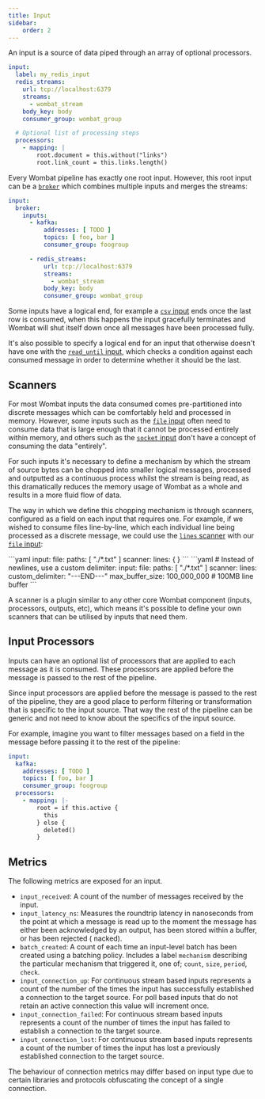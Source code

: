 ```yaml
---
title: Input
sidebar:
    order: 2
---
```


An input is a source of data piped through an array of optional processors.

```yaml
input:
  label: my_redis_input
  redis_streams:
    url: tcp://localhost:6379
    streams:
      - wombat_stream
    body_key: body
    consumer_group: wombat_group

  # Optional list of processing steps
  processors:
    - mapping: |
        root.document = this.without("links")
        root.link_count = this.links.length()
```

Every Wombat pipeline has exactly one root input. However, this root input can be a
[`broker`](/reference/components/inputs/broker) which combines multiple inputs and merges the streams:

```yaml
input:
  broker:
    inputs:
      - kafka:
          addresses: [ TODO ]
          topics: [ foo, bar ]
          consumer_group: foogroup

      - redis_streams:
          url: tcp://localhost:6379
          streams:
            - wombat_stream
          body_key: body
          consumer_group: wombat_group
```

Some inputs have a logical end, for example a [`csv` input](/reference/components/inputs/csv) ends once the last row
is consumed, when this happens the input gracefully terminates and Wombat will shut itself down once all messages
have been processed fully.

It's also possible to specify a logical end for an input that otherwise doesn't have one with the
[`read_until` input](/reference/components/read_until), which checks a condition against each consumed message in
order to determine whether it should be the last.

## Scanners
For most Wombat inputs the data consumed comes pre-partitioned into discrete messages which can be
comfortably held and processed in memory. However, some inputs such as the [`file` input](/reference/components/inputs/file)
often need to consume data that is large enough that it cannot be processed entirely within memory, and others such as the
[`socket` input](/reference/components/inputs/socket) don't have a concept of consuming the data "entirely".

For such inputs it's necessary to define a mechanism by which the stream of source bytes can be chopped into smaller
logical messages, processed and outputted as a continuous process whilst the stream is being read, as this dramatically
reduces the memory usage of Wombat as a whole and results in a more fluid flow of data.

The way in which we define this chopping mechanism is through scanners, configured as a field on each input that
requires one. For example, if we wished to consume files line-by-line, which each individual line being processed as a
discrete message, we could use the [`lines` scanner](/reference/components/scanners/lines) with our
[`file` input](/reference/components/inputs/file):

<Tabs>
    <TabItem label="Common">
```yaml
input:
  file:
    paths: [ "./*.txt" ]
    scanner:
      lines: { }
```
    </TabItem>
    <TabItem label="Advanced">
```yaml
# Instead of newlines, use a custom delimiter:
input:
  file:
    paths: [ "./*.txt" ]
    scanner:
      lines:
        custom_delimiter: "---END---"
        max_buffer_size: 100_000_000 # 100MB line buffer
```
    </TabItem>
</Tabs>

A scanner is a plugin similar to any other core Wombat component (inputs, processors, outputs, etc), which means it's
possible to define your own scanners that can be utilised by inputs that need them.

## Input Processors
Inputs can have an optional list of processors that are applied to each message as it is consumed. These processors are
applied before the message is passed to the rest of the pipeline.

Since input processors are applied before the message is passed to the rest of the pipeline, they are a good place to
perform filtering or transformation that is specific to the input source. That way the rest of the pipeline can be
generic and not need to know about the specifics of the input source.

For example, imagine you want to filter messages based on a field in the message before passing it to the rest of the
pipeline:
```yaml
input:
  kafka:
    addresses: [ TODO ]
    topics: [ foo, bar ]
    consumer_group: foogroup
  processors:
    - mapping: |-
        root = if this.active {
          this
        } else {
          deleted()
        }
```

## Metrics
The following metrics are exposed for an input.

- `input_received`: A count of the number of messages received by the input.
- `input_latency_ns`: Measures the roundtrip latency in nanoseconds from the point at which a message is read up to the
moment the message has either been acknowledged by an output, has been stored within a buffer, or has been rejected (
nacked).
- `batch_created`: A count of each time an input-level batch has been created using a batching policy. Includes a label
`mechanism` describing the particular mechanism that triggered it, one of; `count`, `size`, `period`, `check`.
- `input_connection_up`: For continuous stream based inputs represents a count of the number of the times the input has
successfully established a connection to the target source. For poll based inputs that do not retain an active
connection this value will increment once.
- `input_connection_failed`: For continuous stream based inputs represents a count of the number of times the input has
failed to establish a connection to the target source.
- `input_connection_lost`: For continuous stream based inputs represents a count of the number of times the input has
lost a previously established connection to the target source.

<Aside type="caution">
    The behaviour of connection metrics may differ based on input type due to certain libraries and protocols obfuscating
    the concept of a single connection.
</Aside>